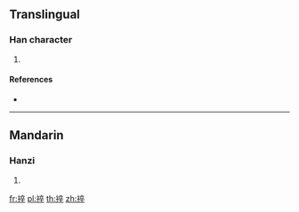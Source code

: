 {{character info/new}}
==Translingual==

===Han character===
{{Han char|rn=113|rad=示|as=08|sn=13|four=30248|canj=IFYOJ}}

# {{defn|Han|sort=示08}}

====References====
* {{Han ref|kx=0844.060|dkj=24739|dj=1264.070|hdz=42401.160|uh=797D|ud=31101|bh=DEF5|bd=57077}}

----

==Mandarin==

===Hanzi===
{{cmn-hanzi|pin=[[zuì]] ([[zui4]])|wg=tsui<sup>4</sup>}}

# {{defn|lang=cmn|sort=示08}}

[[fr:祽]]
[[pl:祽]]
[[th:祽]]
[[zh:祽]]